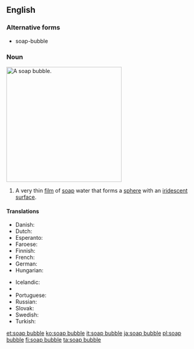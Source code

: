 ==English==

===Alternative forms===
* soap-bubble

===Noun===
[[Image:Bubble brokenchopstick.jpg|300px|thumb|right|A soap bubble.]]
{{en-noun|head=[[soap]] [[bubble]]}}

# A very thin [[film]] of [[soap]] water that forms a [[sphere]] with an [[iridescent]] [[surface]].

====Translations====
{{trans-top|sphere of soap water}}
* Danish: {{t|da|sæbeboble|c}}
* Dutch: {{t+|nl|zeepbel|c}}
* Esperanto: {{t|eo|sapveziko}}
* Faroese: {{t|fo|sápubløðra|f}}
* Finnish: {{t|fi|saippuakupla}}
* French: {{t+|fr|bulle de savon}}
* German: {{t+|de|Seifenblase|f}}
* Hungarian: {{t+|hu|szappanbuborék}}
{{trans-mid}}
* Icelandic: {{t+|is|sápukúla|f}}
* {{trreq|pl}}
* Portuguese: {{t+|pt|bolha}} {{t+|pt|de}} {{t+|pt|sabão}}
* Russian: {{t+|ru|мыльный пузырь|m|tr=mýl'nyj puzýr'}}
* Slovak: {{t|sk|mydlová bublina|f}}
* Swedish: {{t+|sv|såpbubbla|c}}
* Turkish: {{t|tr|sabun köpüğü}}
{{trans-bottom}}

[[et:soap bubble]]
[[ko:soap bubble]]
[[it:soap bubble]]
[[ja:soap bubble]]
[[pl:soap bubble]]
[[fi:soap bubble]]
[[ta:soap bubble]]